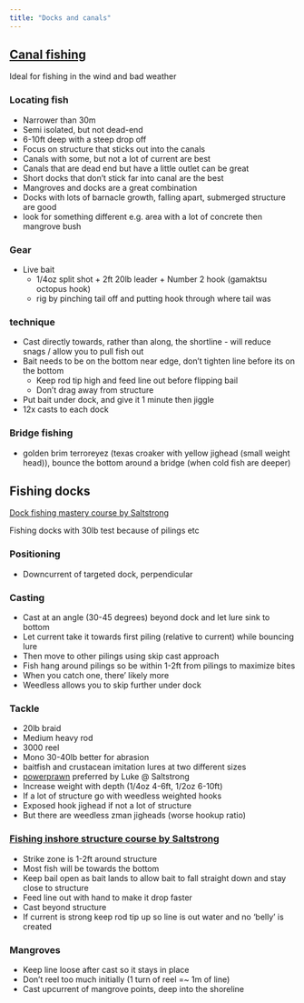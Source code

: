 ```yaml
---
title: "Docks and canals"
---
```


## [Canal fishing](https://www.saltstrong.com/canalfishingmastery/introduction/welcome/)

Ideal for fishing in the wind and bad weather

### Locating fish

-   Narrower than 30m
-   Semi isolated, but not dead-end
-   6-10ft deep with a steep drop off
-   Focus on structure that sticks out into the canals
-   Canals with some, but not a lot of current are best
-   Canals that are dead end but have a little outlet can be great
-   Short docks that don't stick far into canal are the best
-   Mangroves and docks are a great combination
-   Docks with lots of barnacle growth, falling apart, submerged structure are good
-   look for something different e.g. area with a lot of concrete then mangrove bush

### Gear

-   Live bait
    -   1/4oz split shot + 2ft 20lb leader + Number 2 hook (gamaktsu octopus hook)
    -   rig by pinching tail off and putting hook through where tail was

### technique

-   Cast directly towards, rather than along, the shortline - will reduce snags / allow you to pull fish out
-   Bait needs to be on the bottom near edge, don't tighten line before its on the bottom
    -   Keep rod tip high and feed line out before flipping bail
    -   Don't drag away from structure
-   Put bait under dock, and give it 1 minute then jiggle
-   12x casts to each dock

### Bridge fishing

-   golden brim terroreyez (texas croaker with yellow jighead (small weight head)), bounce the bottom around a bridge (when cold fish are deeper)

## Fishing docks

[Dock fishing mastery course by Saltstrong](https://www.saltstrong.com/fishing-tip/docks-fishing-mini-course/)

Fishing docks with 30lb test because of pilings etc

### Positioning

-   Downcurrent of targeted dock, perpendicular

### Casting

-   Cast at an angle (30-45 degrees) beyond dock and let lure sink to bottom
-   Let current take it towards first piling (relative to current) while bouncing lure
-   Then move to other pilings using skip cast approach
-   Fish hang around pilings so be within 1-2ft from pilings to maximize bites
-   When you catch one, there' likely more
-   Weedless allows you to skip further under dock

### Tackle

-   20lb braid
-   Medium heavy rod
-   3000 reel
-   Mono 30-40lb better for abrasion
-   baitfish and crustacean imitation lures at two different sizes
-   [powerprawn](https://fishstrong.com/products/power-prawn-usa-original?variant=42285567017134) preferred by Luke @ Saltstrong
-   Increase weight with depth (1/4oz 4-6ft, 1/2oz 6-10ft)
-   If a lot of structure go with weedless weighted hooks
-   Exposed hook jighead if not a lot of structure
  - But there are weedless zman jigheads (worse hookup ratio)
  
### [Fishing inshore structure course by Saltstrong](https://www.saltstrong.com/fishing-tip/fishing-inshore-structure-mini-course/)

-   Strike zone is 1-2ft around structure
-   Most fish will be towards the bottom
-   Keep bail open as bait lands to allow bait to fall straight down and stay close to structure
-   Feed line out with hand to make it drop faster
-   Cast beyond structure
-   If current is strong keep rod tip up so line is out water and no 'belly' is created

### Mangroves

-   Keep line loose after cast so it stays in place
-   Don't reel too much initially (1 turn of reel =~ 1m of line)
-   Cast upcurrent of mangrove points, deep into the shoreline
